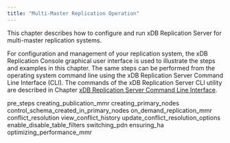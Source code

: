 ```yaml
---
title: "Multi-Master Replication Operation"
---
```


<div id="mmr_operation" class="registered_link"></div>


This chapter describes how to configure and run xDB Replication Server for multi-master replication systems.

For configuration and management of your replication system, the xDB Replication Console graphical user interface is used to illustrate the steps and examples in this chapter. The same steps can be performed from the operating system command line using the xDB Replication Server Command Line Interface (CLI). The commands of the xDB Replication Server CLI utility are described in Chapter [xDB Replication Server Command Line Interface](08_xdb_cli/#xdb_cli).

<div class="toctree" maxdepth="4">

pre\_steps creating\_publication\_mmr creating\_primary\_nodes control\_schema\_created\_in\_primary\_nodes on\_demand\_replication\_mmr conflict\_resolution view\_conflict\_history update\_conflict\_resolution\_options enable\_disable\_table\_filters switching\_pdn ensuring\_ha optimizing\_performance\_mmr

</div>
